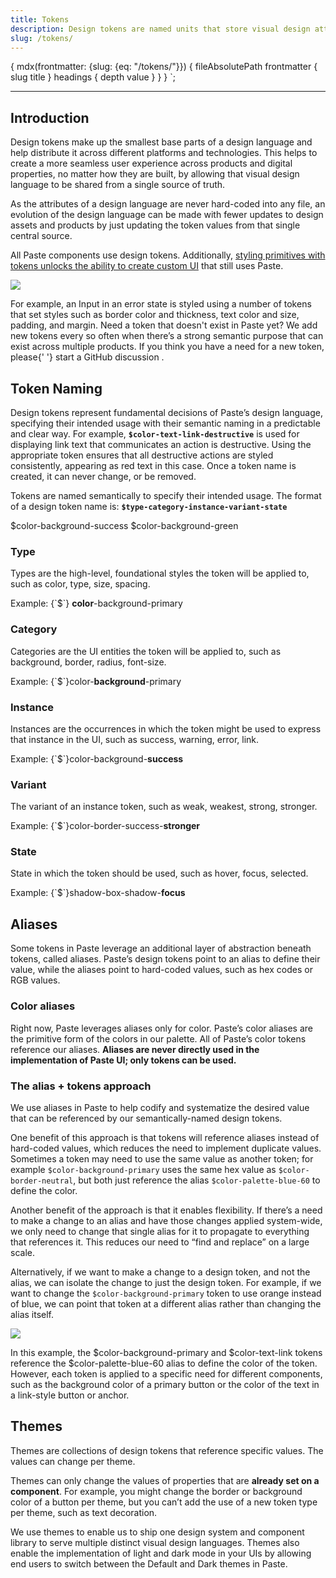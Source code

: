 ```yaml
---
title: Tokens
description: Design tokens are named units that store visual design attributes.
slug: /tokens/
---
```



  {
    mdx(frontmatter: {slug: {eq: "/tokens/"}}) {
      fileAbsolutePath
      frontmatter {
        slug
        title
      }
      headings {
        depth
        value
      }
    }
  }
`;

<GenericHeader
  name={props.pageContext.frontmatter.title}
  description={props.pageContext.frontmatter.description}
  categoryRoute={SidebarCategoryRoutes.TOKENS}
  shouldShowBreadcrumbs={false}
/>

---

<contentwrapper>

<PageAside data={props.data.mdx} />

<content>

## Introduction

Design tokens make up the smallest base parts of a design language and help distribute it across different platforms and technologies. This helps to create a more seamless user experience across products and digital properties, no matter how they are built, by allowing that visual design language to be shared from a single source of truth.

As the attributes of a design language are never hard-coded into any file, an evolution of the design language can be made with fewer updates to design assets and products by just updating the token values from that single central source.

All Paste components use design tokens. Additionally, [styling primitives with tokens unlocks the ability to create custom UI](/customization/composing-custom-components-with-design-tokens) that still uses Paste.

![](../../assets/images/tokens/input-tokens-example.png)

<ImageCaption>
  For example, an Input in an error state is styled using a number of tokens that set styles such as border color and
  thickness, text color and size, padding, and margin.
</ImageCaption>

<Callout variant="neutral" marginY="space70">
  <CalloutHeading as="h3">Need a token that doesn't exist in Paste yet?</CalloutHeading>
  <CalloutText>
    We add new tokens every so often when there’s a strong semantic purpose that can exist across multiple products. If
    you think you have a need for a new token, please{' '}
    <Anchor href="https://github.com/twilio-labs/paste/discussions" showExternal>
      start a GitHub discussion
    </Anchor>
    .
  </CalloutText>
</Callout>

## Token Naming

Design tokens represent fundamental decisions of Paste’s design language, specifying their intended usage with their semantic naming in a predictable and clear way. For example, **`$color-text-link-destructive`** is used for displaying link text that communicates an action is destructive. Using the appropriate token ensures that all destructive actions are styled consistently, appearing as red text in this case. Once a token name is created, it can never change, or be removed.

Tokens are named semantically to specify their intended usage. The format of a design token name is:
**`$type-category-instance-variant-state`**

<DoDont>
  <Do title="Do" body="Name a token based on its use case or purpose." center>
    <Text fontFamily="fontFamilyCode">$color-background-success</Text>
  </Do>
  <Dont title="Don't" body="Don't name a token based on its value." center>
    <Text fontFamily="fontFamilyCode">$color-background-green</Text>
  </Dont>
</DoDont>

### Type

Types are the high-level, foundational styles the token will be applied to, such as color, type, size, spacing.

<Box display="flex" columnGap="space20" marginBottom="space70">
  <Text>Example:</Text>
  <Text fontFamily="fontFamilyCode">
    {`$`}
    <strong>color</strong>-background-primary
  </Text>
</Box>

### Category

Categories are the UI entities the token will be applied to, such as background, border, radius, font-size.

<Box display="flex" columnGap="space20" marginBottom="space70">
  <Text>Example:</Text>
  <Text fontFamily="fontFamilyCode">
    {`$`}color-<strong>background</strong>-primary
  </Text>
</Box>

### Instance

Instances are the occurrences in which the token might be used to express that instance in the UI, such as success, warning, error, link.

<Box display="flex" columnGap="space20" marginBottom="space70">
  <Text>Example:</Text>
  <Text fontFamily="fontFamilyCode">
    {`$`}color-background-<strong>success</strong>
  </Text>
</Box>

### Variant

The variant of an instance token, such as weak, weakest, strong, stronger.

<Box display="flex" columnGap="space20" marginBottom="space70">
  <Text>Example:</Text>
  <Text fontFamily="fontFamilyCode">
    {`$`}color-border-success-<strong>stronger</strong>
  </Text>
</Box>

### State

State in which the token should be used, such as hover, focus, selected.

<Box display="flex" columnGap="space20" marginBottom="space70">
  <Text>Example:</Text>
  <Text fontFamily="fontFamilyCode">
    {`$`}shadow-box-shadow-<strong>focus</strong>
  </Text>
</Box>

## Aliases

Some tokens in Paste leverage an additional layer of abstraction beneath tokens, called aliases. Paste’s design tokens point to an alias to define their value, while the aliases point to hard-coded values, such as hex codes or RGB values.

### Color aliases

Right now, Paste leverages aliases only for color. Paste’s color aliases are the primitive form of the colors in our palette. All of Paste’s color tokens reference our aliases. **Aliases are never directly used in the implementation of Paste UI; only tokens can be used.**

### The alias + tokens approach

We use aliases in Paste to help codify and systematize the desired value that can be referenced by our semantically-named design tokens.

One benefit of this approach is that tokens will reference aliases instead of hard-coded values, which reduces the need to implement duplicate values. Sometimes a token may need to use the same value as another token; for example `$color-background-primary` uses the same hex value as `$color-border-neutral`, but both just reference the alias `$color-palette-blue-60` to define the color.

Another benefit of the approach is that it enables flexibility. If there’s a need to make a change to an alias and have those changes applied system-wide, we only need to change that single alias for it to propagate to everything that references it. This reduces our need to “find and replace” on a large scale.

Alternatively, if we want to make a change to a design token, and not the alias, we can isolate the change to just the design token. For example, if we want to change the `$color-background-primary` token to use orange instead of blue, we can point that token at a different alias rather than changing the alias itself.

![](../../assets/images/tokens/alias-tokens.png)

<ImageCaption>
  In this example, the $color-background-primary and $color-text-link tokens reference the $color-palette-blue-60 alias
  to define the color of the token. However, each token is applied to a specific need for different components, such as
  the background color of a primary button or the color of the text in a link-style button or anchor.
</ImageCaption>

## Themes

Themes are collections of design tokens that reference specific values. The values can change per theme.

Themes can only change the values of properties that are **already set on a component**. For example, you might change the border or background color of a button per theme, but you can’t add the use of a new token type per theme, such as text decoration.

We use themes to enable us to ship one design system and component library to serve multiple distinct visual design languages. Themes also enable the implementation of light and dark mode in your UIs by allowing end users to switch between the Default and Dark themes in Paste.

</content>

</contentwrapper>
